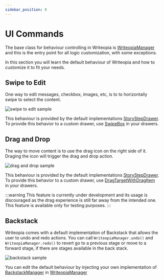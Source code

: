 ```yaml
---
sidebar_position: 0
---
```


# UI Commands

The base class for behaviour controlling in Writeopia is [WriteopiaManager](https://kdocs.writeopia.io/writeopia/io.writeopia.sdk.manager/-writeopia-manager/index.html) and this is the entry point for all logic customization, with some exceptions. 

In this section you will learn the default behaviour of Writeopia and how to customize it to fit your needs.

## Swipe to Edit
One way to edit messages, checkbox, images, etc, is to to horizontally swipe to select the content. 

![swipe to edit sample](../../static/img/swipe_to_edit.gif)

This behaviour is provided by the default implementations [StoryStepDrawer](https://kdocs.writeopia.io/writeopia/io.writeopia.sdk.drawer/-story-step-drawer/index.html). To provide this behavior to a custom drawer, use [SwipeBox](https://kdocs.writeopia.io/writeopia/io.writeopia.sdk.uicomponents/-swipe-box.html) in your drawers.

## Drag and Drop
The way to move content is to use the drag icon on the right side of it. Draging the icon will trigger the drag and drop action.

![drag and drop sample](../../static/img/drag_and_drop.gif)

This behaviour is provided by the default implementations [StoryStepDrawer](https://kdocs.writeopia.io/writeopia/io.writeopia.sdk.drawer/-story-step-drawer/index.html). To provide this behavior to a custom drawer, use [DragTargetWithDragItem](https://kdocs.writeopia.io/writeopia/io.writeopia.sdk.draganddrop.target/-drag-target-with-drag-item.html) in your drawers.

:::warning
This feature is currently under development and its usage is discouraged as the drag experience is still far away from the intended one. This feature is available only for testing purposes. 
:::

## Backstack
Writeopia comes with a default implementation of Backstack that allows the user to undo and redo actions. You can call `WriteopiaManager.undo()` and `WriteopiaManager.redo()` to revert go to a previous stage or move to a forward stage, if there are stages available in the back stack. 

![backstack sample](../../static/img/backstack_sample.gif)

You can edit the default behaviour by injecting your own implementation of [BackstackManager](https://kdocs.writeopia.io/writeopia/io.writeopia.sdk.backstack/-backstack-manager/index.html) in [WriteopiaManager](https://kdocs.writeopia.io/writeopia/io.writeopia.sdk.manager/-writeopia-manager/index.html)